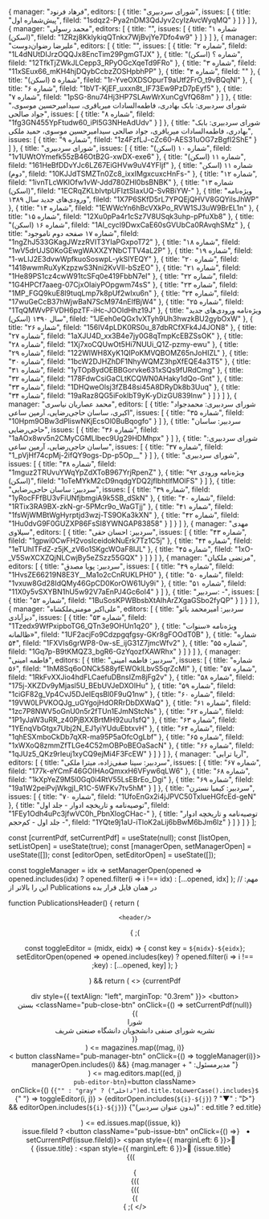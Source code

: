 
  {
    manager: "فرهاد فرنود",
    editors: [
      {
        title: "شورای سردبیری",
        issues: [
          { title: "پیش‌شماره اول", fileId: "1sdqz2-Pya2nDM3QdJyv2cyIzAvcWyqMQ" }
        ]
      }
    ]
  },
  {
    manager: "محمد رسولی",
    editors: [
      {
        title: "",
        issues: [
          { title: "شماره ۱ (اسکن)", fileId: "1ZRzj8KklykiqQTnkx7WjBvjYe7Dfo4w9" }
        ]
      }
    ]
  },
  {
    manager: "علیرضا رضوان‌دوست",
    editors: [
      {
        title: "",
        issues: [
          { title: "شماره ۲", fileId: "1L4dNUtDIJrzOQQJx8EncTim29PgmGTJX" },
          { title: "شماره ؟ (اسکن)", fileId: "12TfkTjZWkJLCepp3_RPyOGcXqeTd9FRo" },
          { title: "شماره ۳", fileId: "11xSEux66_mKH4hjDQybCcbzZOSHpbhPP" },
          { title: "شماره ۴", fileId: "" },
          { title: "شماره ۵ (اسکن)", fileId: "1r-YveOXDSOpurT9aUtf2FrO_t9vBQqNl" },
          { title: "شماره ۶", fileId: "1bVT-KjEF_uxxn8t_IF73Ew9PzD7pEyf5" },
          { title: "شماره ۷", fileId: "1pSG-8nu74Hj3HP7SLAwWrXunCgVfQ68m" }
        ]
      },
      {
        title: "شورای سردبیری: بابک بهادری، فاطمه‌السادات میرباقری، سیدامیرحسین موسوی، جواد صالحی",
        issues: [
          { title: "شماره ۸", fileId: "1fg3GN455YpFtudw60_iPl5G3NHeAdUdv" }
        ]
      },
      {
        title: "شورای سردبیری: بابک بهادری، فاطمه‌السادات میرباقری، جواد صالحی سیدامیرحسین موسوی، حمید ملکی",
        issues: [
          { title: "شماره ۹", fileId: "1z4FzfLJ-cZc60-AES31uOG7zBgfI2ShE" }
        ]
      },
      {
        title: "شورای سردبیری",
        issues: [
          { title: "شماره ۱۰ (اسکن)", fileId: "1v1UWtOYmefk55zB46OtB2G-xwDX-exe6" },
          { title: "شماره ۱۱ (اسکن)", fileId: "161HeBfDDvYJc6LZ67EiGHVw9uV4YFIjf" },
          { title: "شماره ۱۱ (اسکن دوم)", fileId: "10KJJdTSMZTn0Zc8_ixxIMgxcuxcHnFs-" },
          { title: "شماره ۱۲", fileId: "1ivnTLcWKlOfw1vW-Jdd780ZHl0bsBNBK" },
          { title: "شماره ۱۳ (اسکن)", fileId: "1ECRqZKLblvtpUFIztSIaxUQ-SvRBiYW-" },
          { title: "ویژه‌نامه ورودی‌های جدید سال ۱۳۸۹", fileId: "1X7P6SKfD5rL7YPQEjQHVV8GQYilsJhWP" },
          { title: "شماره ۱۴", fileId: "1EWWcYn6hBcVXkPo_RVW1SJ3uW9BrEL1n" },
          { title: "شماره ۱۵", fileId: "12Xu0pPa4r1cSz7V8USqk3uhp-pPfuXb8" },
          { title: "شماره ۱۶ (اسکن)", fileId: "1AI_cycI9DwxCaE60sGVUbCa0RAvqhSMz" },
          { title: "شماره ۱۷ صفحه دوم ناموجود", fileId: "1ngZhJ533GKagJWzzRVIT3YIaPGxpoT72" },
          { title: "شماره ۱۸", fileId: "1wV5drUJS0KoGEwgWAXXZYNbCTTV4aL2P" },
          { title: "شماره ۱۹", fileId: "1-wLIJ2E3dvwWpfkuoSoswpL-ykSlYEQY" },
          { title: "شماره ۲۰", fileId: "1418wwmRuXyKzpzwS3Nni2KvVIl-bSzEO" },
          { title: "شماره ۲۱", fileId: "1He89PS1cz4cwW91tcSFq0e419FbbN7eI" },
          { title: "شماره ۲۲", fileId: "1G4HPCf7aaeg-07CjxOlaiyPOpgwm74sS" },
          { title: "شماره ۲۳", fileId: "1MP_FGQ9kuE8l9tuqLmp7k8pUf2wIxu6n" },
          { title: "شماره ۲۴", fileId: "17wuGeCcB37hWjwBaN7ScM974nElfBjW4" },
          { title: "شماره ۲۵", fileId: "1TqQMWvPFVDH6pzTF-iHc-JOOldHhz19J" },
          { title: "ویژه‌نامه ورودی‌های جدید سال ۱۳۹۰ (اسکن)", fileId: "1JEeh0eQGx1vXTyh9Uh3hwzkBU2gybOxW" },
          { title: "شماره ۲۶", fileId: "156lV4pLDK0RS0u_87dbRCfXFk4J4JON8" },
          { title: "شماره ۲۷", fileId: "1aXJU4D_xx3B4e7jy0G8qTmpKcEBZSsOK" },
          { title: "شماره ۲۸", fileId: "1Xj7xoCQUwOt5Hi7NUUi_Q1Z-pzmy-ewu" },
          { title: "شماره ۲۹", fileId: "122WlWH8XyK1QIPoKMVQBOMZ65nJoHIZL" },
          { title: "شماره ۳۰", fileId: "1bcW2DJHZhDF1NhyWQMZ3hpXfEQE4a3T5" },
          { title: "شماره ۳۱", fileId: "1yTOp8ydOEBBGorvke631xSQs9fURdCmg" },
          { title: "شماره ۳۲", fileId: "178FdwCsiGaCLtKCQWN0AHaky1dQo-Gnt" },
          { title: "شماره ۳۳", fileId: "1DHQweOlsj3fZB48si45A8DRyDk8b3Uuq" },
          { title: "شماره ۳۴", fileId: "19aRaz8QG5iFokIbT9yK-yDizGU839Inw" }
        ]
      }
    ]
  },
  {
    manager: "محمد عصاریان نیاسری",
    editors: [
      {
        title: "شورای سردبیری: محمدجواد اکبری، ساسان حاجی‌رضایی، آرمین ساعی",
        issues: [
          { title: "شماره ۳۵", fileId: "10Hpm9OBw3dPliswNKjEcsOl0BuBqogfo" }
        ]
      },
      {
        title: "سردبیر: ساسان حاجی‌رضایی",
        issues: [
          { title: "شماره ۳۶", fileId: "1aAOx8wv5n2CMyCGMLIbec9Ug29HDMhpx" }
        ]
      },
      {
        title: "شورای سردبیری: ساسان حاجی‌رضایی، آرمین ساعی",
        issues: [
          { title: "شماره ۳۷", fileId: "1_pVjHf74cpMj-2ifQY9ogs-Dp-p5Op__" }
        ]
      },
      {
        title: "شورای سردبیری",
        issues: [
          { title: "شماره ۳۸", fileId: "1mguz2TRUvuYWqYpZdXToB967YrjRpenZ" },
          { title: "ویژه‌نامه ورودی ۹۲ (اسکن)", fileId: "1oTeMYkM2cD9nqdgYDQ2jfIbhtIfMOlFS" }
        ]
      },
      {
        title: "سردبیر: ساسان حاجی‌رضایی",
        issues: [
          { title: "شماره ۳۹", fileId: "1yRocFFfBU3vFiUNfjbmgiA9k5SB_dSkN" },
          { title: "شماره ۴۰", fileId: "1RTix3RA9BX-zkN-gr-5PMcr9o_WaGTjj" },
          { title: "شماره ۴۱", fileId: "1fsWjWMBtWgHyrptjd3wzj-TS9OKa3kXN" },
          { title: "شماره ۴۲", fileId: "1Hu0dvG9F0GUZXP86FsSI8YWNGAP83858" }
        ]
      }
    ]
  },
  {
    manager: "مهدی سیلاوی",
    editors: [
      {
        title: "سردبیر: احسان حقی",
        issues: [
          { title: "شماره ۴۳", fileId: "1gpwi0CwFH2vosIceidokNuErk7Tz1C5j" },
          { title: "شماره ۴۴", fileId: "1eTUhITFdZ-z5jK_zV6o1SKgcWOaF8IJL" },
          { title: "شماره ۴۵", fileId: "1xO-_V5SwXCXZQjNLCwjBy5eZSzz55GQX" }
        ]
      }
    ]
  },
  {
    manager: "مرتضی ملکیان",
    editors: [
      {
        title: "سردبیر: پویا مصدق",
        issues: [
          { title: "شماره ۴۹", fileId: "1HvsZE66219N8E3Y__Ma1o2cCnRUKLPH0" },
          { title: "شماره ۵۰", fileId: "1vxuw8Gd28IdQMy46GpCD0KorOW61Uy9i" },
          { title: "شماره ۵۱", fileId: "11X0y5vSXYBN1hU5w92V7aEnPJ4Gc6oI4" }
        ]
      },
      {
        title: "سردبیر: -",
        issues: [
          { title: "شماره ۵۲", fileId: "1BuSosKPWBbsbXtAIhArZXgaGSbo2fyQP" }
        ]
      }
    ]
  },
  {
    manager: "علی‌اکبر مومنی‌ملکشاه",
    editors: [
      {
        title: "سردبیر: امیرمحمد بائو دیزآبادی",
        issues: [
          { title: "شماره ۵۳", fileId: "1Tzedx9WfPxipboTG6_QTn3e9OHUn1q20" },
          { title: "ویژه‌نامه «سنوات ظالمانه»", fileId: "1UF2acjFo9Cdzpgqfgsy-GKr8gFOOdT0B" },
          { title: "شماره ۵۴", fileId: "1FXVIs6grWP8-0w-sE_ijG31Z7jmcWfv2" },
          { title: "شماره ۵۵", fileId: "1Gq7p-B9tKMQZ3_bgR6-GzYqozfXAWRhx" }
        ]
      }
    ]
  },
  {
    manager: "فاطمه امینی",
    editors: [
      {
        title: "سردبیر: فاطمه امینی",
        issues: [
          { title: "شماره ۵۶", fileId: "1hM8Sq6oONCk588yfEWOklLbvS5qrZcMI" },
          { title: "شماره ۵۷", fileId: "1RkFvXXJio4hdFLCaefuDBnsIZm8jFg2v" },
          { title: "شماره ۵۸", fileId: "175j-XKZDv9yMjasl5U_BEbUVJeDXOIHu" },
          { title: "شماره ۵۹", fileId: "1ciGF82g_Vp4CvJ5DJeIEqsBl0F9uQ1nw" },
          { title: "شماره ۶۰", fileId: "19VW0LPVKOQJg_uGYgojHdORRrDbDXWaQ" },
          { title: "شماره ۶۱", fileId: "1zc7P8NWV5oGnU0n5r2fTUn1EJmNStcNs" },
          { title: "شماره ۶۲", fileId: "1P1yJaW3uRR_z40PjBXXBrtMH92uu1sfQ" },
          { title: "شماره ۶۳", fileId: "1YEnqVbGtgx7Ubj2N_EJ1yiYUduEbtxvH" },
          { title: "شماره ۶۴", fileId: "1qhESXmboCkDb7qXR-ma95P5aOfcOgLbf" },
          { title: "شماره ۶۵", fileId: "1xWXoQ8zmmZfTLGe4C52mOBPoBEOaSacN" },
          { title: "شماره ۶۶", fileId: "1qJUz5_QKz9rIeuj1xyCQ9ejMi4F3FcEW" }
        ]
      }
    ]
  },
  {
    manager: "آریا ترابی",
    editors: [
      {
        title: "سردبیر: سینا صفی‌زاده، میترا ملکی",
        issues: [
          { title: "شماره ۶۷", fileId: "177k-eYCmF46GOIHAoQmxxH6VFyw6qLW6" },
          { title: "شماره ۶۸", fileId: "1kXpYeZ9M5l0Gq0i4RtV55LsEBrEo_Dgi" },
          { title: "شماره ۶۹", fileId: "19a1W2peiPvjWkgjI_R1C-5WFKv7tv5hM" }
        ]
      },
      {
        title: "سردبیر: کیمیا نسترن",
        issues: [
          { title: "شماره ۷۰", fileId: "1UfoEnGx2i4jJPVC50TxIueHGfcEd-geN" },
          { title: "توصیه‌نامه و تاریخچه ادوار - جلد اول", fileId: "1FEy1Odh4uPc3jfwVC0h_PbnXlogCHac-" },
          { title: "توصیه‌نامه و تاریخچه ادوار - جلد اول - کم‌حجم", fileId: "1YQte9j1aU-iTloK2aLij6bBwM6bJm6lz" }
        ]
      }
    ]
  }
];



  const [currentPdf, setCurrentPdf] = useState(null);
  const [listOpen, setListOpen] = useState(true);
  const [managerOpen, setManagerOpen] = useState([]);
  const [editorOpen, setEditorOpen] = useState([]);

  const toggleManager = idx => setManagerOpen(opened =>
    opened.includes(idx) ? opened.filter(i => i !== idx) : [...opened, idx]
  );
// مهم: این را بالاتر از Publications در همان فایل قرار بده

function PublicationsHeader() {
  return (
    <header className="pubs-top-header" dir="rtl">
      
    </header>
  );
}

  const toggleEditor = (midx, eidx) => {
    const key = `${midx}-${eidx}`;
    setEditorOpen(opened =>
      opened.includes(key)
        ? opened.filter(i => i !== key)
        : [...opened, key]
    );
  };

  return (
    <>
      {currentPdf && (
        <div className="pub-sticky-preview">
          <PDFPreview fileId={currentPdf} />
          <div style={{ textAlign: "left", marginTop: "0.3rem" }}>
            <button className="pub-close-btn" onClick={() => setCurrentPdf(null)}>
              بستن
            </button>
          </div>
        </div>
      )}
      <div className="pub-main-list">
        <div className="pubs-header-title">
        شورا
      </div>
      <div className="pubs-header-subtitle" >
        نشریه شورای صنفی دانشجویان دانشگاه صنعتی شریف
      </div>
        {(
          <div>
            {magazines.map((mag, i) => (
              <div className="pub-manager-box" key={i}>
                <button
                  className="pub-manager-btn"
                  onClick={() => toggleManager(i)}
                >
                  {" مدیرمسئول: " + mag.manager}
                </button>
                {managerOpen.includes(i) && mag.editors.map((ed, j) => (
                  <div className="pub-editor-block" key={j}>
                    <button
                      className={`pub-editor-btn ${ed.title.toLowerCase().includes("داخلی") ? "gray" : ""}`}
                      onClick={() => toggleEditor(i, j)}
                    >
                      {editorOpen.includes(`${i}-${j}`) ? "▼" : "▷"} {" "}
                      {ed.title ? ed.title : "(بدون عنوان سردبیر)"}
                    </button>
                    {editorOpen.includes(`${i}-${j}`) &&
                      <ul className="pub-issues-ul">
                        {ed.issues.map((issue, k) => (
                          <li key={k}>
                            {issue.fileId ?
                              <button className="pub-issue-btn"
                                onClick={() => setCurrentPdf(issue.fileId)}>
                                <span style={{ marginLeft: 6 }}>📄</span>
                                {issue.title}
                              </button>
                              :
                              <span className="pub-issue-btn missing">
                                <span style={{ marginLeft: 6 }}>🚫</span>
                                {issue.title}
                              </span>
                            }
                          </li>
                        ))}
                      </ul>}
                  </div>
                ))}
              </div>
            ))}
          </div>
        )}
      </div>
</>
  );
}